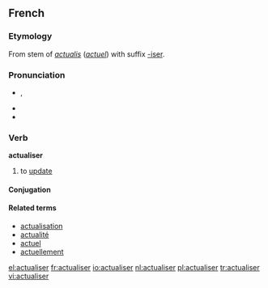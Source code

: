 ==French==

===Etymology===
From stem of {{etyl|la|fr}} ''[[actualis]]'' (''[[actuel]]'') with suffix [[-iser]].

===Pronunciation===
* {{IPA|/ak.tɥa.li.ze/|lang=fr}}, {{X-SAMPA|/ak.tHa.li.ze/}}
* {{rhymes|e|lang=fr}}
* {{homophones|actualisai|actualisé|actualisée|actualisées|actualisés|actualisez|lang=fr}}

===Verb===
'''actualiser'''

# to [[update]]

====Conjugation====
{{fr-conj-er|actualis|avoir}}

====Related terms====
* [[actualisation]]
* [[actualité]]
* [[actuel]]
* [[actuellement]]

[[el:actualiser]]
[[fr:actualiser]]
[[io:actualiser]]
[[nl:actualiser]]
[[pl:actualiser]]
[[tr:actualiser]]
[[vi:actualiser]]